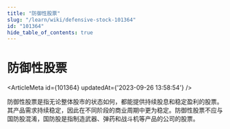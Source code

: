 ```yaml
---
title: "防御性股票"
slug: "/learn/wiki/defensive-stock-101364"
id: "101364"
hide_table_of_contents: true
---
```



# 防御性股票

<ArticleMeta id={101364} updatedAt={'2023-09-26 13:58:54'} />
<div className='border-solid border-b border-t-0 my-4 border-[var(--ifm-color-gray-300)]' />

防御性股票是指无论整体股市的状态如何，都能提供持续股息和稳定盈利的股票。其产品需求持续稳定，因此在不同阶段的商业周期中更为稳定。防御性股票不应与国防股混淆，国防股是指制造武器、弹药和战斗机等产品的公司的股票。
